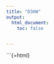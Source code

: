 ```yaml
---
title: "D3HW"
output:
  html_document:
    toc: false


---
```


<style>
  h1.title {
    display: none;
  }
</style>


```{=html}
<script src="https://raw.githubusercontent.com/marine-ecologist/dhw3/refs/heads/main/scripts/d3.heatmap.js" defer></script>
<script src="https://cdn.jsdelivr.net/npm/tom-select@2.4.3/dist/js/tom-select.complete.min.js"></script>
<link href="https://cdnjs.cloudflare.com/ajax/libs/font-awesome/6.5.0/css/all.min.css" rel="stylesheet">


<script src="https://raw.githubusercontent.com/marine-ecologist/dhw3/refs/heads/main/scripts/d3.heatmap.js" defer></script>

<div id="heatmap-container">
  <svg></svg>
</div>
